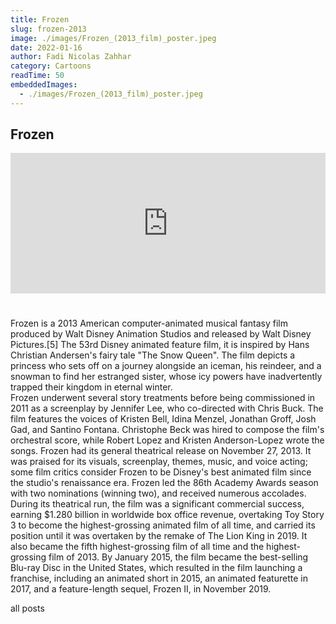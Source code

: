 ```yaml
---
title: Frozen
slug: frozen-2013
image: ./images/Frozen_(2013_film)_poster.jpeg
date: 2022-01-16
author: Fadi Nicolas Zahhar
category: Cartoons
readTime: 50
embeddedImages:
  - ./images/Frozen_(2013_film)_poster.jpeg
---
```



<GatsbyImage
  image={getImage(props.embeddedImages[0])}
  alt="random stuff"
  className="first-inline-img"
/>

## Frozen
<div style="padding:44.58% 0 0 0;position:relative;"><iframe src="https://player.vimeo.com/video/664461815?h=5943da2ac1&amp;badge=0&amp;autopause=0&amp;player_id=0&amp;app_id=58479" frameborder="0" allow="autoplay; fullscreen; picture-in-picture" allowfullscreen style="position:absolute;top:0;left:0;width:100%;height:100%;" title="Frozen20131080pBluRayx264YIFY"></iframe></div><script src="https://player.vimeo.com/api/player.js"></script>

<div style="height:25px">&nbsp;</div>

Frozen is a 2013 American computer-animated musical fantasy film produced by Walt Disney Animation Studios and released by Walt Disney Pictures.[5] The 53rd Disney animated feature film, it is inspired by Hans Christian Andersen's fairy tale "The Snow Queen". The film depicts a princess who sets off on a journey alongside an iceman, his reindeer, and a snowman to find her estranged sister, whose icy powers have inadvertently trapped their kingdom in eternal winter.
<br/>
Frozen underwent several story treatments before being commissioned in 2011 as a screenplay by Jennifer Lee, who co-directed with Chris Buck. The film features the voices of Kristen Bell, Idina Menzel, Jonathan Groff, Josh Gad, and Santino Fontana. Christophe Beck was hired to compose the film's orchestral score, while Robert Lopez and Kristen Anderson-Lopez wrote the songs. Frozen had its general theatrical release on November 27, 2013. It was praised for its visuals, screenplay, themes, music, and voice acting; some film critics consider Frozen to be Disney's best animated film since the studio's renaissance era. Frozen led the 86th Academy Awards season with two nominations (winning two), and received numerous accolades.
<br/>
During its theatrical run, the film was a significant commercial success, earning $1.280 billion in worldwide box office revenue, overtaking Toy Story 3 to become the highest-grossing animated film of all time, and carried its position until it was overtaken by the remake of The Lion King in 2019. It also became the fifth highest-grossing film of all time and the highest-grossing film of 2013. By January 2015, the film became the best-selling Blu-ray Disc in the United States, which resulted in the film launching a franchise, including an animated short in 2015, an animated featurette in 2017, and a feature-length sequel, Frozen II, in November 2019.
<br/>
<Link to="/posts" className="btn center-btn">
  all posts
</Link>
